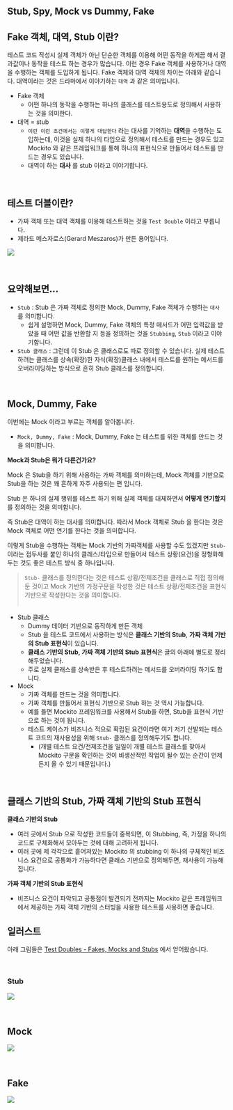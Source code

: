 ## Stub, Spy, Mock vs Dummy, Fake

## Fake 객체, 대역, Stub 이란?

테스트 코드 작성시 실제 객체가 아닌 단순한 객체를 이용해 어떤 동작을 하게끔 해서 결과값이나 동작을 테스트 하는 경우가 많습니다. 이런 경우 Fake 객체를 사용하거나 대역을 수행하는 객체를 도입하게 됩니다. Fake 객체와 대역 객체의 차이는 아래와 같습니다. 대역이라는 것은 드라마에서 이야기하는 `대역` 과 같은 의미입니다.<br/>



- Fake 객체
  - 어떤 하나의 동작을 수행하는 하나의 클래스를 테스트용도로 정의해서 사용하는 것을 의미한다.
- 대역 = stub
  - `이런 이런 조건에서는 이렇게 대답한다` 라는 대사를 기억하는 **대역**을 수행하는 도입하는데, 이것을 실제 하나의 타입으로 정의해서 테스트를 만드는 경우도 있고 Mockito 와 같은 프레임워크를 통해 하나의 표현식으로 만들어서 테스트를 만드는 경우도 있습니다.
  - 대역이 하는 **대사** 를 stub 이라고 이야기합니다.

<br/>



## 테스트 더블이란?

- 가짜 객체 또는 대역 객체를 이용해 테스트하는 것을 `Test Double` 이라고 부릅니다.
- 제라드 메스자로스(Gerard Meszaros)가 만든 용어입니다.

![](./img/stub-spy-mock-vs-dummy-fake/UML.png)

<br/>



## 요약해보면... 

- `Stub` : Stub 은 가짜 객체로 정의한 Mock, Dummy, Fake 객체가 수행하는 `대사` 를 의미합니다. 
  - 쉽게 설명하면 Mock, Dummy, Fake 객체의 특정 메서드가 어떤 입력값을 받았을 때 어떤 값을 반환할 지 등을 정의하는 것을 `Stubbing`, `Stub` 이라고 이야기합니다.
- `Stub 클래스` : 그런데 이 Stub 은 클래스로도 따로 정의할 수 있습니다. 실제 테스트하려는 클래스를 상속(확장)한 자식(확장)클래스 내에서 테스트를 원하는 메서드를 오버라이딩하는 방식으로 흔히 Stub 클래스를 정의합니다.

<br/>



## Mock, Dummy, Fake

이번에는 Mock 이라고 부르는 객체를 알아봅니다.

- `Mock, Dummy, Fake` : Mock, Dummy, Fake 는 테스트를 위한 객체를 만드는 것을 의미합니다.<br/>



**Mock과 Stub은 뭐가 다른건가요?**<br/>

Mock 은 Stub을 하기 위해 사용하는 가짜 객체를 의미하는데, Mock 객체를 기반으로 Stub을 하는 것은 꽤 흔하게 자주 사용되는 편 입니다. <br/>

Stub 은 하나의 실제 행위를 테스트 하기 위해 실제 객체를 대체하면서 **어떻게 연기할지** 를 정의하는 것을 의미합니다. <br/>

즉 Stub은 대역이 하는 대사를 의미합니다. 따라서 Mock 객체로 Stub 을 한다는 것은 Mock 객체로 어떤 연기를 한다는 것을 의미합니다.<br/>

이렇게 Stub을 수행하는 객체는 Mock 기반의 가짜객체를 사용할 수도 있겠지만 `Stub-` 이라는 접두사를 붙인 하나의 클래스/타입으로 만들어서 테스트 상황(요건)을 정형화해두는 것도 좋은 테스트 방식 중 하나입니다.<br/>

> `Stub-` 클래스를 정의한다는 것은 테스트 상황/전제조건을 클래스로 직접 정의해둔 것이고 Mock 기반의 가정구문을 작성한 것은 테스트 상황/전제조건을 표현식 기반으로 작성한다는 것을 의미합니다.<br/>
> <br/>



- Stub 클래스
  - Dummy 데이터 기반으로 동작하게 만든 객체
  - Stub 을 테스트 코드에서 사용하는 방식은 **클래스 기반의 Stub**, **가짜 객체 기반의 Stub 표현식**이 있습니다.
  - **클래스 기반의 Stub, 가짜 객체 기반의 Stub 표현식**은 글의 아래에 별도로 정리해두었습니다.
  - 주로 실제 클래스를 상속받은 후 테스트하려는 메서드를 오버라이딩 하기도 합니다.
- Mock
  - 가짜 객체를 만드는 것을 의미합니다.
  - 가짜 객체를 만들어서 표현식 기반으로 Stub 하는 것 역시 가능합니다. 
  - 예를 들면 Mockito 프레임워크를 사용해서 Stub을 하면, Stub을 표현식 기반으로 하는 것이 됩니다.
  - 테스트 케이스가 비즈니스 적으로 확립된 요건이라면 여기 저기 산발되는 테스트 코드의 재사용성을 위해 `Stub-` 클래스를 정의해두기도 합니다. 
    - (개별 테스트 요건/전제조건을 일일이 개별 테스트 클래스를 찾아서 Mockito 구문을 확인하는 것이 비생산적인 작업이 될수 있는 순간이 언제든지 올 수 있기 때문입니다.)

<br/>



## 클래스 기반의 Stub, 가짜 객체 기반의 Stub 표현식

**클래스 기반의 Stub**

- 여러 곳에서 Stub 으로 작성한 코드들이 중복되면, 이 Stubbing, 즉, 가정을 하나의 코드로 구체화해서 모아두는 것에 대해 고려하게 됩니다.
- 여러 곳에 제 각각으로 흩어져있는 Mockito 의 stubbing 이 하나의 구체적인 비즈니스 요건으로 공통화가 가능하다면 클래스 기반으로 정의해두면, 재사용이 가능해집니다.

**가짜 객체 기반의 Stub 표현식**

- 비즈니스 요건이 파악되고 공통점이 발견되기 전까지는 Mockito 같은 프레임워크에서 제공하는 가짜 객체 기반의 스터빙을 사용한 테스트를 사용하면 좋습니다.
  <br/>



## 일러스트

아래 그림들은 [Test Doubles - Fakes, Mocks and Stubs](https://blog.pragmatists.com/test-doubles-fakes-mocks-and-stubs-1a7491dfa3da) 에서 얻어왔습니다.<br/>

<br/>



### Stub

![](./img/STUB-SPY-MOCK-VS-DUMMY-FAKE/STUB.png)

<br/>



## Mock

![](./img/STUB-SPY-MOCK-VS-DUMMY-FAKE/MOCK.png)

<br/>



## Fake

![](./img/STUB-SPY-MOCK-VS-DUMMY-FAKE/FAKE.png)

